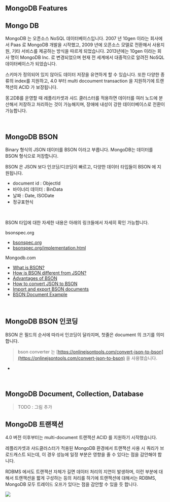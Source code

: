 ## MongoDB Features

## Mongo DB

MongoDB 는 오픈소스 NoSQL 데이터베이스입니다. 2007 년 10gen 이라는 회사에서 Paas 로 MongoDB 개발을 시작했고, 2009 년에 오픈소스 모델로 전환해서 사용지원, 기타 서비스를 제공하는 방식을 따르게 되었습니다. 2013년에는 10gen 이라는 회사 명이 MongoDB Inc. 로 변경되었으며 현재 전 세계에서 대중적으로 알려진 NoSQL 데이터베이스가 되었습니다.<br/>

스키마가 정의되어 있지 않아도 데이터 저장을 유연하게 할 수 있습니다. 또한 다양한 종류의 index를 지원하고, 4.0 부터 multi docoument transaction 을 지원하기에 트랜잭션의 ACID 가 보장됩니다.<br/>

몽고DB를 운영할 때 레플리카셋과 샤드 클러스터를 적용하면 데이터를 여러 노드에 분산해서 저장하고 처리하는 것이 가능해지며, 장애에 내성이 강한 데이터베이스로 전환이 가능합니다.<br/>

<br/>



## MongoDB BSON

Binary 형식의 JSON 데이터를 BSON 이라고 부릅니다. MongoDB는 데이터를 BSON 형식으로 저장합니다.<br/>

BSON 은 JSON 보다 인코딩/디코딩이 빠르고, 다양한 데이터 타입들이 BSON 에 지원됩니다. 

- document id : ObjectId
- 바이너리 데이터 : BinData
- 날짜 : Date, ISODate
- 정규표현식

<br/>

BSON 타입에 대한 자세한 내용은 아래의 링크들에서 자세히 확인 가능합니다.<br/>

bsonspec.org

- [bsonspec.org](https://bsonspec.org/)
- [bsonspec.org/implementation.html](https://bsonspec.org/implementations.html)

Mongodb.com

- [What is BSON?](https://www.mongodb.com/basics/bson#what-is-bson)
- [How is BSON different from JSON?](https://www.mongodb.com/basics/bson#how-is-bson-different-from-json)
- [Advantages of BSON](https://www.mongodb.com/basics/bson#advantages-of-bson-)
- [How to convert JSON to BSON](https://www.mongodb.com/basics/bson#how-to-convert-json-to-bson)
- [Import and export BSON documents](https://www.mongodb.com/basics/bson#how-to-import-and-export-a-bson-file-in-mongodb)
- [BSON Document Example](https://www.mongodb.com/basics/bson#bson-example-how-bson-is-stored-in-mongodb-database)

<br/>



## MongoDB BSON 인코딩

BSON 은 필드의 순서에 따라서 인코딩이 달라지며, 첫줄은 document 의 크기를 의미합니다.<br/>

> bson converter 는 [https://onlinejsontools.com/convert-json-to-bson](https://onlinejsontools.com/convert-json-to-bson) 을 사용했습니다.

- 

<br/>





## MongoDB Document, Collection, Database

> TODO : 그림 추가 





## MongoDB 트랜잭션

4.0 버전 이후부터는 multi-document 트랜잭션 ACID 를 지원하기 시작했습니다.<br/>

레플리카셋과 샤드클러스터가 적용된 MongoDB 환경에서 트랜잭션 사용 시 쿼리가 브로드캐스트 되는데, 이 경우 성능에 일정 부분은 영향을 줄 수 있다는 점을 감안해야 합니다.<br/>

RDBMS 에서도 트랜잭션 자체가 길면 데이터 처리의 지연이 발생하며, 이런 부분에 대해서 트랜잭션을 짧게 구성하는 등의 처리를 하기에 트랜잭션에 대해서는 RDBMS, MongoDB 모두 트레이드 오프가 있다는 점을 감안할 수 있을 듯 합니다.<br/>

![](./img/mongodb-features/transaction.png)

